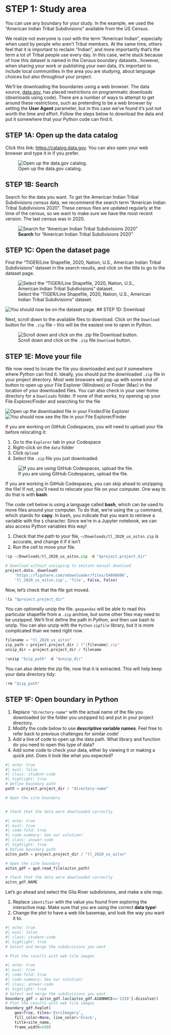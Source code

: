 # STEP 1: Study area

You can use any boundary for your study. In the example, we used the "American Indian Tribal Subdivisions" available from the US Census.

::: {.callout-info .column-margin title="Nothing about us without us"}
We realize not everyone is cool with the term "American Indian", especially when used by people who aren't Tribal members. At the same time, others feel that it is important to reclaim "Indian", and more importantly that's the term a lot of Tribal people use every day. In this case, we're stuck because of how this dataset is named in the Census boundary datasets...however, when sharing your work or publishing your own data, it's important to include local communities in the area you are studying, about language choices but also *throughout* your project.
:::

We'll be downloading the boundaries using a web browser. The data source, [data.gov](https://catalog.data.gov/), has placed restrictions on programmatic downloads (downloads using code). There are a number of ways to attempt to get around these restrictions, such as pretending to be a web browser by setting the **User Agent** parameter, but in this case we've found it's just not worth the time and effort. Follow the steps below to download the data and put it somewhere that your Python code can find it.

## STEP 1A: Open up the data catalog

Click this link: [https://catalog.data.gov](https://catalog.data.gov/). You can also open your web browser and type it in if you prefer.

![Open up the data.gov catalog.](/img/earth-analytics/download/aitsn/01-catalog.png)

## STEP 1B: Search

Search for the data you want. To get the American Indian Tribal Subdivisions census data, we recommend the search term "American Indian Tribal Subdivisions 2020". These census files are updated regularly at the time of the census, so we want to make sure we have the most recent version. The last census was in 2020.

![**Search** for "American Indian Tribal Subdivisions 2020"](/img/earth-analytics/download/aitsn/02-search.png)

## STEP 1C: Open the dataset page

Find the "TIGER/Line Shapefile, 2020, Nation, U.S., American Indian Tribal Subdivisions" dataset in the search results, and click on the title to go to the dataset page.

![Select the "TIGER/Line Shapefile, 2020, Nation, U.S., American Indian Tribal Subdivisions" dataset.](/img/earth-analytics/download/aitsn/03-select.png)

![You should now be on the dataset page.](/img/earth-analytics/download/aitsn/04-dataset.png)
## STEP 1D: Download

Next, scroll down to the available files to download. Click on the `Download` button for the `.zip` file -- this will be the easiest one to open in Python.

![Scroll down and click on the `.zip` file `Download` button.](/img/earth-analytics/download/aitsn/05-download)

## STEP 1E: Move your file

We now need to locate the file you downloaded and put it somewhere where Python can find it. Ideally, you should put the downloaded `.zip` file in your project directory. Most web browsers will pop up with some kind of button to open up your File Explorer (Windows) or Finder (Mac) in the location of your downloaded files. You can also check in your user home directory for a `Downloads` folder. If none of that works, try opening up your File Explorer/Finder and searching for the file

![Open up the downloaded file in your Finder/File Explorer](/img/earth-analytics/download/aitsn/06-open-folder.png)
![You should now see the file in your File Explorer/Finder](/img/earth-analytics/download/aitsn/07-view.png)

If you are working on GitHub Codespaces, you will need to upload your file before relocating it:

  1. Go to the `Explorer` tab in your Codespace
  2. Right-click on the `data` folder
  3. Click `Upload`
  4. Select the `.zip` file you just downloaded.

![If you are using GitHub Codespaces, upload the file.](/img/earth-analytics/download/aitsn/08-upload.png)

If you are working in GitHub Codespaces, you can skip ahead to unzipping the file! If not, you'll need to relocate your file on your computer. One way to do that is with **bash**.

::: {.callout-task}

The code cell below is using a language called **bash**, which can be used to move files around your computer. To do that, we're using the `cp` command, which stands for **copy**. In bash, you indicate that you want to retrieve a variable with the `$` character. Since we're in a Jupyter notebook, we can also access Python variables this way!

  1. Check that the path to your file, `~/Downloads/tl_2020_us_aitsn.zip` is accurate, and change it if it isn't
  2. Run the cell to move your file.

:::

```python
!cp ~/Downloads/tl_2020_us_aitsn.zip -d "$project.project_dir"
```

::: {.content-hidden}
```python
# Download without unzipping to imitate manual download
project.data._download(
    'https://figshare.com/ndownloader/files/54896600', 
    'tl_2020_us_aitsn.zip', 'file', False, False)
```
:::

Now, let's check that the file got moved.

```python
!ls "$project.project_dir"
```

You can optionally unzip the file. `geopandas` will be able to read this particular shapefile from a `.zip` archive, but some other files may need to be unzipped. We'll first define the path in Python, and then use bash to unzip. You can also unzip with the `Python` `zipfile` library, but it is more complicated than we need right now.

```python
filename = "tl_2020_us_aitsn"
zip_path = project.project_dir / f"{filename}.zip"
unzip_dir = project.project_dir / filename
```

```python
!unzip "$zip_path" -d "$unzip_dir"
```

You can also delete the zip file, now that it is extracted. This will help keep your data directory tidy:

```python
!rm "$zip_path"
```

## STEP 1F: Open boundary in Python

::: {.callout-task}

  1. Replace `"directory-name"` with the actual name of the file you downloaded (or the folder you unzipped to) and put in your project directory.
  2. Modify the code below to use **descriptive variable names**. Feel free to refer back to previous challenges for similar code!
  3. Add a line of code to open up the data path. What library and function do you need to open this type of data?
  4. Add some code to check your data, either by viewing it or making a quick plot. Does it look like what you expected?

:::

```python
#| echo: true
#| eval: false
#| class: student-code
#| highlight: true
# Define boundary path
path = project.project_dir / "directory-name"

# Open the site boundary


# Check that the data were downloaded correctly

```

::: {.content-visible when-format="html"}
```python
#| echo: true
#| eval: true
#| code-fold: true
#| code-summary: See our solution!
#| class: answer-code
#| highlight: true
# Define boundary path
aitsn_path = project.project_dir / "tl_2020_us_aitsn"

# Open the site boundary
aitsn_gdf = gpd.read_file(aitsn_path)

# Check that the data were downloaded correctly
aitsn_gdf.NAME
```
:::


Let's go ahead and select the Gila River subdivisions, and make a site map.

::: {.callout-task}

  1. Replace `identifier` with the value you found from exploring the interactive map. Make sure that you are using the correct **data type**!
  2. Change the plot to have a web tile basemap, and look the way you want it to.

:::

```python
#| echo: true
#| eval: false
#| class: student-code
#| highlight: true
# Select and merge the subdivisions you want

# Plot the results with web tile images

```

```python
#| echo: true
#| eval: true
#| code-fold: true
#| code-summary: See our solution!
#| class: answer-code
#| highlight: true
# Select and merge the subdivisions you want
boundary_gdf = aitsn_gdf.loc[aitsn_gdf.AIANNHCE=='1310'].dissolve()
# Plot the results with web tile images
boundary_gdf.hvplot(
    geo=True, tiles='EsriImagery',
    fill_color=None, line_color='black',
    title=site_name,
    frame_width=500)
```


